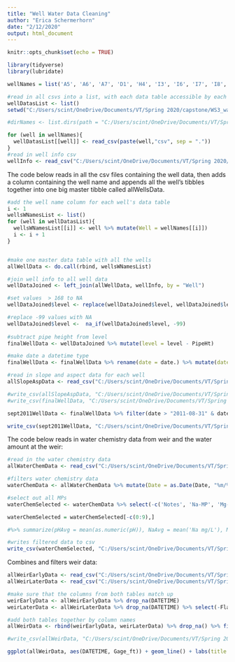 ```yaml
---
title: "Well Water Data Cleaning"
author: "Erica Schermerhorn"
date: "2/12/2020"
output: html_document
---
```


```r
knitr::opts_chunk$set(echo = TRUE)
```

```r
library(tidyverse)
library(lubridate)

wellNames = list('A5', 'A6', 'A7', 'D1', 'H4', 'I3', 'I6', 'I7', 'I8', 'I9', 'JD01', 'JD02', 'JD03', 'JD04', 'JD05', 'JD06', 'JD07', 'JD08', 'JD10', 'JD11', 'JD12', 'JD13', 'JD14', 'JD15', 'JD16', 'JD17', 'JD18', 'JD19', 'JD20', 'JD21', 'JD22', 'JD23', 'JD24', 'JD25', 'JD26', 'JD27', 'JD28', 'JD29', 'JD30', 'JD31', 'K1', 'K10', 'K11', 'K12', 'K1D', 'K4D', 'K4M', 'K4S', 'K5', 'K6D', 'K6S', 'K7D', 'K7S', 'K8', 'K9', 'N1', 'N2', 'N3', 'N4', 'N5', 'O1', 'O2', 'P1', 'P2', 'Q1', 'Q2', 'T1')

#read in all csvs into a list, with each data table accessible by each well's name
wellDatasList <- list()
setwd("C:/Users/scint/OneDrive/Documents/VT/Spring 2020/capstone/WS3_waterlevel_data/")

#dirNames <- list.dirs(path = "C:/Users/scint/OneDrive/Documents/VT/Spring 2020/capstone/WS3_waterlevel_data/.", full.names = FALSE, recursive = TRUE)

for (well in wellNames){
  wellDatasList[[well]] <- read_csv(paste(well,"csv", sep = "."))
}
#read in well info csv
wellInfo <- read_csv("C:/Users/scint/OneDrive/Documents/VT/Spring 2020/capstone/w3well_locations.txt")
```

The code below reads in all the csv files containing the well data, then adds a column containing the well name and appends all the well's tibbles together into one big master tibble called allWellsData.
```r
#add the well name column for each well's data table
i <- 1
wellsWNamesList <- list()
for (well in wellDatasList){
  wellsWNamesList[[i]] <- well %>% mutate(Well = wellNames[[i]])
  i <- i + 1
}


#make one master data table with all the wells
allWellData <- do.call(rbind, wellsWNamesList)

#join well info to all well data
wellDataJoined <- left_join(allWellData, wellInfo, by = "Well")

#set values  > 168 to NA
wellDataJoined$level <- replace(wellDataJoined$level, wellDataJoined$level > 168, NA)

#replace -99 values with NA
wellDataJoined$level <-  na_if(wellDataJoined$level, -99)
  
#subtract pipe height from level
finalWellData <- wellDataJoined %>% mutate(level = level - PipeHt)

#make date a datetime type
finalWellData <- finalWellData %>% rename(date = date.) %>% mutate(date = ymd_hms(date))

#read in slope and aspect data for each well
allSlopeAspData <- read_csv("C:/Users/scint/OneDrive/Documents/VT/Spring 2020/capstone/EI_Capstone_S20/Map_Group/Well_location_data.csv")

#write_csv(allSlopeAspData, "C:/Users/scint/OneDrive/Documents/VT/Spring 2020/capstone/EI_Capstone_S20/Query_Group/slope_aspect_well_data.csv")
#write_csv(finalWellData, "C:/Users/scint/OneDrive/Documents/VT/Spring 2020/capstone/cleanWellData2.csv")

sept2011WellData <- finalWellData %>% filter(date > "2011-08-31" & date < "2011-10-01")

write_csv(sept2011WellData, "C:/Users/scint/OneDrive/Documents/VT/Spring 2020/capstone/EI_Capstone_S20/Query_Group/sept2011Data.csv")

```


The code below reads in water chemistry data from weir and the water amount at the weir:
```r
#read in the water chemistry data
allWaterChemData <- read_csv("C:/Users/scint/OneDrive/Documents/VT/Spring 2020/capstone/waterChem.csv")

#filters water chemistry data
waterChemData <- allWaterChemData %>% mutate(Date = as.Date(Date, "%m/%d/%Y")) %>% mutate(Date = as.POSIXct(Date))

#select out all MPs
waterChemSelected <- waterChemData %>% select(-c('Notes', 'Na-MP', 'Mg-MP', 'Al-MP', 'Si-MP', 'K-MP', 'Ca-MP', 'Mn-MP', 'Fe-MP', 'P-MP', 'Zn-MP', 'Rb-MP', 'Sr-MP', 'Ba-MP', 'Pb-MP')) %>% mutate(pH = as.numeric(pH)) %>% group_by(Site) %>% group_by(Date)

waterChemSelected = waterChemSelected[-c(0:9),]

#%>% summarize(pHAvg = mean(as.numeric(pH)), NaAvg = mean('Na mg/L'), MgAvg = mean('Mg mg/L'), AlAvg = mean('Al mg/L'), SiAvg = mean('Si mg/L'), KAvg = mean('K mg/L'), CaAvg = mean('Ca mg/L'), MnAvg = mean('Mn mg/L'), FeAvg = mean('Fe mg/L'), FAvg = mean('F mg/L'), ClAvg = mean('Cl mg/L'), NO3Avg = mean('NO3 mg/L'), SO4Avg = mean('SO4 mg/L'), DOCAvg = mean('DOC mg/L'), TDNAvg = mean('TDN mg/L'), NH4Avg = mean('NH4 mg N/L'), AlmAvg = mean('Alm mg/L'), AloAvg = mean('Alo mg/L'))

#writes filtered data to csv
write_csv(waterChemSelected, "C:/Users/scint/OneDrive/Documents/VT/Spring 2020/capstone/EI_Capstone_S20/Query_Group/waterChemData.csv")
```


Combines and filters weir data:
```r
allWeirEarlyData <- read_csv("C:/Users/scint/OneDrive/Documents/VT/Spring 2020/capstone/w3_stmflow_1957-2012.csv")
allWeirLaterData <- read_csv("C:/Users/scint/OneDrive/Documents/VT/Spring 2020/capstone/w3_stmflow_2013-2017_5min.csv")

#make sure that the columns from both tables match up
weirEarlyData <- allWeirEarlyData %>% drop_na(DATETIME)
weirLaterData <- allWeirLaterData %>% drop_na(DATETIME) %>% select(-Flag)

#add both tables together by column names
allWeirData <- rbind(weirEarlyData, weirLaterData) %>% drop_na() %>% filter(WS == 3)

#write_csv(allWeirData, "C:/Users/scint/OneDrive/Documents/VT/Spring 2020/capstone/EI_Capstone_S20/Query_Group/weirDischargeData.csv")

ggplot(allWeirData, aes(DATETIME, Gage_ft)) + geom_line() + labs(title = "Weir Gage Ft over time", x = "Date")
```

